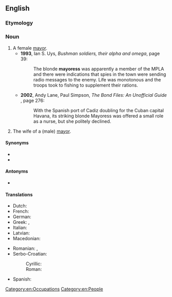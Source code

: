 ==English==

===Etymology===
{{suffix|en|mayor|ess}}

===Noun===
{{head|en|noun|plural|mayoresses|masculine|mayor}}

# A female [[mayor]].
#* '''1993''', Ian S. Uys, ''Bushman soldiers, their alpha and omega'', page 39:
#*: The blonde '''mayoress''' was apparently a member of the MPLA and there were indications that spies in the town were sending radio messages to the enemy. Life was monotonous and the troops took to fishing to supplement their rations.
#* '''2002''', Andy Lane, ‎Paul Simpson, ''The Bond Files: An Unofficial Guide'' {{ISBN|0753507129}}, page 276:
#*: With the Spanish port of Cadiz doubling for the Cuban capital Havana, its striking blonde Mayoress {{w|Teofila Martinez}} was offered a small role as a nurse, but she politely declined.
# The wife of a (male) [[mayor]].

====Synonyms====
* {{l|en|mayor}}
* {{l|en|lady mayor}}

====Antonyms====
* {{l|en|lord mayor}} {{qualifier|male mayor}}

====Translations====
{{trans-top|female mayor}}
* Dutch: {{t+|nl|burgemeesteres|f}}
* French: {{t+|fr|mairesse|f}}
* German: {{t+|de|Bürgermeisterin|f}}
* Greek: {{t+|el|δήμαρχος}}, {{t+|el|δημαρχίνα|f}}
* Italian: {{t+|it|sindaca|f}}
* Latvian: {{t|lv|mēre|f}}
* Macedonian: {{t|mk|градонача́лничка|f}}
{{trans-mid}}
* Romanian: {{t+|ro|primăriță|f}}, {{t+|ro|primăreasă|f}}
* Serbo-Croatian:
*: Cyrillic: {{t|sh|градона́челница|f}}
*: Roman: {{t+|sh|gradonáčelnica|f}}
* Spanish: {{t+|es|alcaldesa|f}}
{{trans-bottom}}

[[Category:en:Occupations]]
[[Category:en:People]]